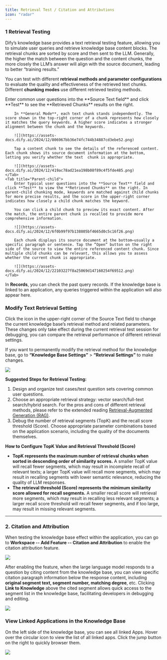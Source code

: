 ```yaml
---
title: Retrieval Test / Citation and Attributions
icon: "radar"
---
```


### 1 Retrieval Testing

Dify’s knowledge base provides a text retrieval testing feature, allowing you to simulate user queries and retrieve knowledge base content blocks. The retrieval chunks are sorted by score and then sent to the LLM. Generally, the higher the match between the question and the content chunks, the more closely the LLM’s answer will align with the source document, leading to better “training results.”

You can test with different **retrieval methods and parameter configurations** to evaluate the quality and effectiveness of the retrieved text chunks. Different **chunking modes** use different retrieved testing methods.

<Tabs>
    <Tab title="General">
        Enter common user questions into the **Source Text field** and click **Test** to see the **Retrieved Chunks** results on the right.
        
        In **General Mode**, each text chunk stands independently. The score shown in the top-right corner of a chunk represents how closely it matches the query keywords. A higher score indicates a stronger alignment between the chunk and the keywords.
        
        ![](https://assets-docs.dify.ai/2024/12/806967bb36e74fc744b34887cd3ebe52.png)
        
        Tap a content chunk to see the details of the referenced content. Each chunk shows its source document information at the bottom, letting you verify whether the text  chunk is appropriate.
        
        ![](https://assets-docs.dify.ai/2024/12/419ac78ad21ea198b08f89c4f5fde485.png)
    </Tab>
    <Tab title="Parent-child">
        Enter typical user questions into the **Source Text** field and click **Test** to view the **Retrieved Chunks** on the right. In parent-child chunking mode, keywords are matched against child chunks for more precise results, and the score in the upper-right corner indicates how closely a child chunk matches the keyword.
        
        You can click a child chunk to preview its exact content. After the match, the entire parent chunk is recalled to provide more comprehensive information.

        ![](https://assets-docs.dify.ai/2024/12/6f0b99f97b138805bf4665d0c5c16f26.png)

        Each chunk displays its source document at the bottom—usually a specific paragraph or sentence. Tap the “Open” button on the right side of the source to view the entire referenced content chunk. Since multiple child chunks can be relevant, this allows you to assess whether the current chunk is appropriate.
        
        ![](https://assets-docs.dify.ai/2024/12/22103227f8a25069d147160254f69512.png)
    </Tab>
</Tabs>
    
In **Records**, you can check the past query records. If the knowledge base is linked to an application, any queries triggered within the application will also appear here.

### Modify Text Retrieval Setting

Click the icon in the upper-right corner of the Source Text field to change the current knowledge base’s retrieval method and related parameters. These changes only take effect during the current retrieval test session for debugging, you can compare the retrieval performance of different retrieval settings.

If you want to permanently modify the retrieval method for the knowledge base, go to **“Knowledge Base Settings”** > **“Retrieval Settings”** to make changes.

![](https://assets-docs.dify.ai/2024/12/86b78cb114a843c9dedcba1fe12e3b02.png)

**Suggested Steps for Retrieval Testing:**

1. Design and organize test cases/test question sets covering common user questions.
2. Choose an appropriate retrieval strategy: vector search/full-text search/hybrid search. For the pros and cons of different retrieval methods, please refer to the extended reading [Retrieval-Augmented Generation (RAG)](../../learn-more/extended-reading/retrieval-augment/).
3. Debug the number of retrieval segments (TopK) and the recall score threshold (Score). Choose appropriate parameter combinations based on the application scenario, including the quality of the documents themselves.

**How to Configure TopK Value and Retrieval Threshold (Score)**

* **TopK represents the maximum number of retrieval chunks when sorted in descending order of similarity scores.** A smaller TopK value will recall fewer segments, which may result in incomplete recall of relevant texts; a larger TopK value will recall more segments, which may result in recalling segments with lower semantic relevance, reducing the quality of LLM responses.
* **The retrieval threshold (Score) represents the minimum similarity score allowed for recall segments.** A smaller recall score will retrieval more segments, which may result in recalling less relevant segments; a larger recall score threshold will recall fewer segments, and if too large, may result in missing relevant segments.
***

### 2. Citation and Attribution

When testing the knowledge base effect within the application, you can go to **Workspace -- Add Feature -- Citation and Attribution** to enable the citation attribution feature.

![](https://assets-docs.dify.ai/2025/03/a2e4db6635634e99a9aeb91341b53d1c.png)

After enabling the feature, when the large language model responds to a question by citing content from the knowledge base, you can view specific citation paragraph information below the response content, including **original segment text, segment number, matching degree**, etc. Clicking **Link to Knowledge** above the cited segment allows quick access to the segment list in the knowledge base, facilitating developers in debugging and editing.

![](https://assets-docs.dify.ai/2025/04/de0b5bd3ed224844f70d2e31b4e5f989.png)

### View Linked Applications in the Knowledge Base

On the left side of the knowledge base, you can see all linked Apps. Hover over the circular icon to view the list of all linked apps. Click the jump button on the right to quickly browser them.

![](https://assets-docs.dify.ai/2024/12/28899b9b0eba8996f364fb74e5b94c7f.png)

